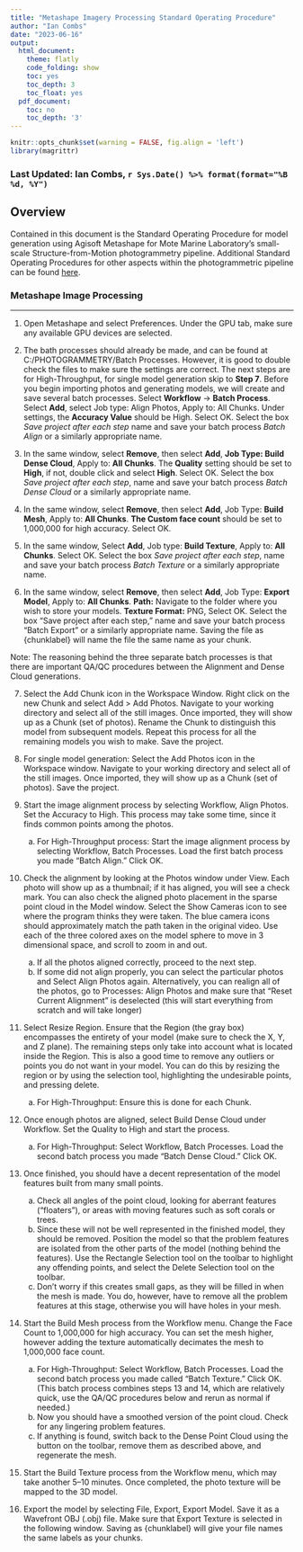 ```yaml
---
title: "Metashape Imagery Processing Standard Operating Procedure"
author: "Ian Combs"
date: "2023-06-16"
output:
  html_document:
    theme: flatly
    code_folding: show
    toc: yes
    toc_depth: 3
    toc_float: yes
  pdf_document:
    toc: no
    toc_depth: '3'
---
```


```r
knitr::opts_chunk$set(warning = FALSE, fig.align = 'left')
library(magrittr)
```

<!-- if updating, make sure you change name below -->
### Last Updated: Ian Combs, `r Sys.Date() %>% format(format="%B %d, %Y")`


## Overview

Contained in this document is the Standard Operating Procedure for model generation using Agisoft Metashape for Mote Marine Laboratory's small-scale Structure-from-Motion photogrammetry pipeline. Additional Standard Operating Procedures for other aspects within the photogrammetric pipeline can be found [here](https://github.com/Mote-Coral-Reef-Restoration/MoteSOPs).


### **Metashape Image Processing**
***

1.	Open Metashape and select Preferences. Under the GPU tab, make sure any available GPU devices are selected.

2.	The bath processes should already be made, and can be found at C:/PHOTOGRAMMETRY/Batch Processes. However, it is good to double check the files to make sure the settings are correct. The next steps are for High-Throughput, for single model generation skip to **Step 7**. Before you begin importing photos and generating models, we will create and save several batch processes. Select **Workflow** &rarr; **Batch Process**. Select **Add**, select Job type: Align Photos, Apply to: All Chunks. Under settings, the **Accuracy Value** should be High. Select OK. Select the box *Save project after each step* name and save your batch process *Batch Align* or a similarly appropriate name.

3.	In the same window, select **Remove**, then select **Add**, **Job Type: Build Dense Cloud**, Apply to: **All Chunks**. The **Quality** setting should be set to **High**, if not, double click and select **High**. Select OK. Select the box *Save project after each step*, name and save your batch process *Batch Dense Cloud* or a similarly appropriate name.

4.	In the same window, select **Remove**, then select **Add**, Job Type: **Build Mesh**, Apply to: **All Chunks**. **The Custom face count** should be set to 1,000,000 for high accuracy. Select OK.

5.	In the same window, Select **Add**, Job type: **Build Texture**, Apply to: **All Chunks**. Select OK. Select the box *Save project after each step*, name and save your batch process *Batch Texture* or a similarly appropriate name.

6. In the same window, select **Remove**, then select **Add**, Job Type: **Export Model**, Apply to: **All Chunks**. **Path:** Navigate to the folder where you wish to store your models. **Texture Format:** PNG, Select OK. Select the box “Save project after each step,” name and save your batch process “Batch Export” or a similarly appropriate name. Saving the file as {chunklabel} will name the file the same name as your chunk.

Note: The reasoning behind the three separate batch processes is that there are important QA/QC procedures between the Alignment and Dense Cloud generations.

7.	Select the Add Chunk icon in the Workspace Window. Right click on the new Chunk and select Add > Add Photos. Navigate to your working directory and select all of the still images. Once imported, they will show up as a Chunk (set of photos). Rename the Chunk to distinguish this model from subsequent models. Repeat this process for all the remaining models you wish to make. Save the project.

8.	For single model generation: Select the Add Photos icon in the Workspace window. Navigate to your working directory and select all of the still images. Once imported, they will show up as a Chunk (set of photos). Save the project.

9.	Start the image alignment process by selecting Workflow, Align Photos. Set the Accuracy to High. This process may take some time, since it finds common points among the photos.
    a.	For High-Throughput process: Start the image alignment process by selecting Workflow, Batch Processes. Load the first batch process you made “Batch Align.” Click OK.

10.	Check the alignment by looking at the Photos window under View. Each photo will show up as a thumbnail; if it has aligned, you will see a check mark. You can also check the aligned photo placement in the sparse point cloud in the Model window. Select the Show Cameras icon to see where the program thinks they were taken. The blue camera icons should approximately match the path taken in the original video. Use each of the three colored axes on the model sphere to move in 3 dimensional space, and scroll to zoom in and out.
    a.	If all the photos aligned correctly, proceed to the next step.
    b.	If some did not align properly, you can select the particular photos and Select Align Photos again. Alternatively, you can realign all of the photos, go to Processes: Align Photos and make sure that "Reset Current Alignment" is deselected (this will start everything from scratch and will take longer)

11.	Select Resize Region. Ensure that the Region (the gray box) encompasses the entirety of your model (make sure to check the X, Y, and Z plane). The remaining steps only take into account what is located inside the Region. This is also a good time to remove any outliers or points you do not want in your model. You can do this by resizing the region or by using the selection tool, highlighting the undesirable points, and pressing delete.
    a.	For High-Throughput: Ensure this is done for each Chunk.

12.	Once enough photos are aligned, select Build Dense Cloud under Workflow. Set the Quality to High and start the process.
    a.	For High-Throughput: Select Workflow, Batch Processes. Load the second batch process you made “Batch Dense Cloud.” Click OK.

13.	Once finished, you should have a decent representation of the model features built from many small points.
    a.	Check all angles of the point cloud, looking for aberrant features (“floaters”), or areas with moving features such as soft corals or trees.
    b.	Since these will not be well represented in the finished model, they should be removed. Position the model so that the problem features are isolated from the other parts of the model (nothing behind the features). Use the Rectangle Selection tool on the toolbar to highlight any offending points, and select the Delete Selection tool on the toolbar.
    c.	Don’t worry if this creates small gaps, as they will be filled in when the mesh is made. You do, however, have to remove all the problem features at this stage, otherwise you will have holes in your mesh.

14.	Start the Build Mesh process from the Workflow menu. Change the Face Count to 1,000,000 for high accuracy. You can set the mesh higher, however adding the texture automatically decimates the mesh to 1,000,000 face count.
    a.	For High-Throughput: Select Workflow, Batch Processes. Load the second batch process you made called “Batch Texture.” Click OK. (This batch process combines steps 13 and 14, which are relatively quick, use the QA/QC procedures below and rerun as normal if needed.)
    b.	Now you should have a smoothed version of the point cloud. Check for any lingering problem features.
    c.	If anything is found, switch back to the Dense Point Cloud using the button on the toolbar, remove them as described above, and regenerate the mesh.

15.	Start the Build Texture process from the Workflow menu, which may take another 5–10 minutes. Once completed, the photo texture will be mapped to the 3D model.

16.	Export the model by selecting File, Export, Export Model. Save it as a Wavefront OBJ (.obj) file. Make sure that Export Texture is selected in the following window. Saving as {chunklabel} will give your file names the same labels as your chunks.
